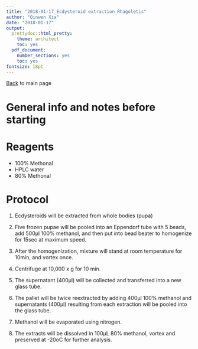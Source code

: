 ```yaml
---
title: "2018-01-17_Ecdysteroid extraction_Rhagoletis"
author: "Qinwen Xia"
date: "2018-01-17"
output:
  prettydoc::html_pretty:
    theme: architect
    toc: yes
  pdf_document:
    number_sections: yes
    toc: yes
fontsize: 18pt
---
```


[Back](https://adnguyen.github.io/Hahn_lab_protocols/) to main page

# General info and notes before starting 

# Reagents 

* 100% Methonal
* HPLC water
* 80% Methonal


# Protocol

1. Ecdysteroids will be extracted from whole bodies (pupa)

2. Five frozen pupae will be pooled into an Eppendorf tube with 5 beads, add 500μl 100% methanol, and       then put into bead beater to homogenize for 15sec at maximum speed.

3. After the homogenization, mixture will stand at room temperature for 10min, and vortex once.

4. Centrifuge at 10,000 x g for 10 min.

5. The supernatant (400μl) will be collected and transferred into a new glass tube.  

6. The pallet will be twice reextracted by adding 400μl 100% methanol and supernatants (400μl) resulting    from each extraction will be pooled into the glass tube. 

7. Methanol will be evaporated using nitrogen. 

8. The extracts will be dissolved in 100μL 80% methanol, vortex and preserved at -20oC for further       analysis. 

